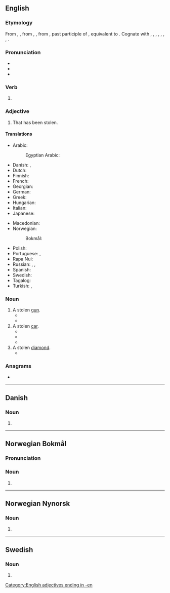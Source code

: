 {{also|stollen}}
==English==

===Etymology===
From {{inh|en|enm|stolen}}, {{m|enm|istolen}}, from {{inh|en|ang|stolen}}, {{m|ang|ġestolen}}, from {{inh|en|gem-pro|*stulanaz}}, past participle of {{der|en|gem-pro|*stelaną|t=to steal}}, equivalent to {{af|en|stole|-en}}. Cognate with {{cog|sco|stellin}}, {{m|sco|stollin|t=stolen}}, {{cog|stq|stäälen|t=stolen}}, {{cog|fy|stellen|t=stolen}}, {{cog|nl|gestolen|t=stolen}}, {{cog|nds-de|stohlen|t=stolen}}, {{cog|de|gestohlen|t=stolen}}, {{cog|sv|stulen|t=stolen}}.

===Pronunciation===
* {{IPA|en|/ˈstəʊlən/}}
* {{audio|en|en-us-stolen.ogg|Audio (US)}}
* {{rhymes|en|əʊlən|s=2}}

===Verb===
{{head|en|verb form}}

# {{past participle of|en|steal|nocat=1}}

===Adjective===
{{en-adj|-}}

# That has been stolen.

====Translations====
{{trans-top|that has been stolen}}
* Arabic: {{t|ar|مَسْرُوق}}
*: Egyptian Arabic: {{t|arz|مسروق|tr=masrūʾ}}
* Danish: {{t|da|stjålen}}, {{t|da|stjålet}}
* Dutch: {{t+|nl|gestolen}}
* Finnish: {{t+|fi|varastettu}}
* French: {{t+|fr|volé}}
* Georgian: {{t|ka|მოპარული}}
* German: {{t+|de|gestohlen}}
* Greek: {{t+|el|κλεμμένος}}
* Hungarian: {{t|hu|ellopott}}
* Italian: {{t+|it|rubato}}
* Japanese: {{t|ja|盗まれた}}
{{trans-mid}}
* Macedonian: {{t|mk|у́краден}}
* Norwegian:
*: Bokmål: {{t|nb|stjålen}}
* Polish: {{t|pl|ukradziony}}
* Portuguese: {{t+|pt|roubado}}, {{t+|pt|furtado}}
* Rapa Nui: {{t|rap|hakananai'a}}
* Russian: {{t+|ru|кра́денный}}, {{t+|ru|укра́денный}}, {{t+|ru|воро́ванный}}
* Spanish: {{t+|es|robado}}
* Swedish: {{t+|sv|stulen}}
* Tagalog: {{t+|tl|nakaw}}
* Turkish: {{t+|tr|çalıntı}}, {{t+|tr|çalınmış}}
{{trans-bottom}}

===Noun===
{{en-noun}} {{tlb|en|slang|US|MTE|MLE}}

# A stolen [[gun]].
#* {{quote-song|en|date=2018-02-17|artist=Mitch|title=Plugged In Freestyle|url=https://genius.com/Mitch-uk-mitch-plugged-in-freestyle-lyrics|composer=Fumez the Engineer|note=[https://www.youtube.com/watch?v=a0u0CKIRrhc&t=216 3:36]|passage=Spinner, shotty, semi<br/>These shots ain't no Henny<br/>If this Glock holds twenty<br/>I make it scream like Dezzie<br/>Dilemma like Kelly<br/>Before I had a bar like Peggy<br/>How many pagans? Many<br/>Ask my probation...<br/>She knows it's many, many<br/>And if I take it there it's edgy<br/>You see my '''stolens''' come with petty}}
#* {{quote-song|en|date=2021-08-24|author=Booter Bee|title=No Point|note=[https://www.youtube.com/watch?v=0frIg0uB59I&&t=38 0:38]|passage=Fill that clip with golden worms<br/>Grap that dots and fold it first<br/>(snap!) make sure that the '''stolen''' works'''}}
# A stolen [[car]].
#* {{quote-song|en|author=Yb Tak30ver|title=Island|date=2019-08-28|url=https://genius.com/Yb-tak30ver-island-lyrics|note=[https://www.youtube.com/watch?v=rK2CWWupVuA&t=81 1:21 ]|passage=A island I wanna live somewhere silent<br/>I'm shining I'm bout to flood my neck with diamonds<br/>Yeah I've been spitting facts these niggas lying<br/>I'm driving '''stolens''', foreigns, yeah I'm riding}}
#* {{quote-song|en|author=Tunde|title=Mob Ties|date=26-03-2020|note=[https://www.youtube.com/watch?v=wYgBVwQ2qp8&t=113 1:53]|url=https://genius.com/Tunde-mcr-mob-ties-lyrics|passage=The young bulls get the green light, suttin's gettin' sabotaged<br/>They’ll get it done in a hoopty on the ped or even on the handlebars<br/>But the main focus is doe bro rest in peace M we're just tryna have it large<br/>Screaming fuck feds get gwop let me see your battle scars<br/>We trap in '''stolens''' 24's shag whips and rattle cars}}
#* {{quote-song|en|author={{w|StaySolidRocky}}|date=2020-07-17|album={{w|Fallin' (EP)|Fallin'}}|note=track 2, [https://www.youtube.com/watch?v=RVfvveagIiA&t=21 0:21]|url=https://genius.com/Staysolidrocky-viola-lyrics|title=Viola|passage=Pray for my soldiers that's ridin’ in '''stolens'''}}
# A stolen [[diamond]].
#* {{quote-av|en|date=2015-07-19|author=|episode=5: Other Lives|title={{w|True Detective}}|season=2|url=https://genius.com/True-detective-other-lives-script-annotated|passage=Oh, a few months back, a detective came by with pictures of identical diamonds. Wanted to know if anybody had come around maybe trying to sell them. I told him I read the pawn sheets regular and I haven't seen them listed. He tells me they don't want the '''stolens''' on any sheets.}}

===Anagrams===
* {{anagrams|en|a=elnost|Elston|Leston|Letson|Noltes|Solent|Tolens|lentos|onlest|telson}}

[[Category:English adjectives ending in -en]]

----

==Danish==

===Noun===
{{head|da|noun form|g=c}}

# {{definite singular of|da|stol}}

----

==Norwegian Bokmål==

===Pronunciation===
{{rfp|nb}}

===Noun===
{{head|nb|noun form|g=m}}

# {{inflection of|nb|stol||definite|s}}

----

==Norwegian Nynorsk==

===Noun===
{{head|nn|noun form|g=m}}

# {{inflection of|nn|stol||definite|s}}

----

==Swedish==

===Noun===
{{head|sv|noun form}}

# {{sv-noun-form-def|stol}}